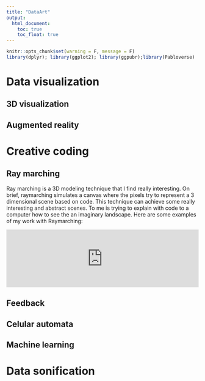 ```yaml
---
title: "DataArt"
output:
  html_document:
    toc: true
    toc_float: true
---
```


```r
knitr::opts_chunk$set(warning = F, message = F)
library(dplyr); library(ggplot2); library(ggpubr);library(Pabloverse)
```

# Data visualization

## 3D visualization

## Augmented reality



# Creative coding

## Ray marching

Ray marching is a 3D modeling technique that I find really interesting. On brief, raymarching simulates a canvas where the pixels try to represent a 3 dimensional scene based on code. This technique can achieve some really interesting and abstract scenes. To me is trying to explain with code to a computer how to see the an imaginary landscape. Here are some examples of my work with Raymarching: 

<div style="padding:30% 0 0 0;position:relative;"><iframe src="https://player.vimeo.com/video/801443984?h=8a9dc0b790&amp;badge=0&amp;autopause=0&amp;player_id=0&amp;app_id=58479" frameborder="0" allow="autoplay; fullscreen; picture-in-picture" allowfullscreen style="position:absolute;top:0;left:0;width:100%;height:100%;" title="RM_01"></iframe></div><script src="https://player.vimeo.com/api/player.js"></script>

## Feedback 

## Celular automata

## Machine learning

# Data sonification

